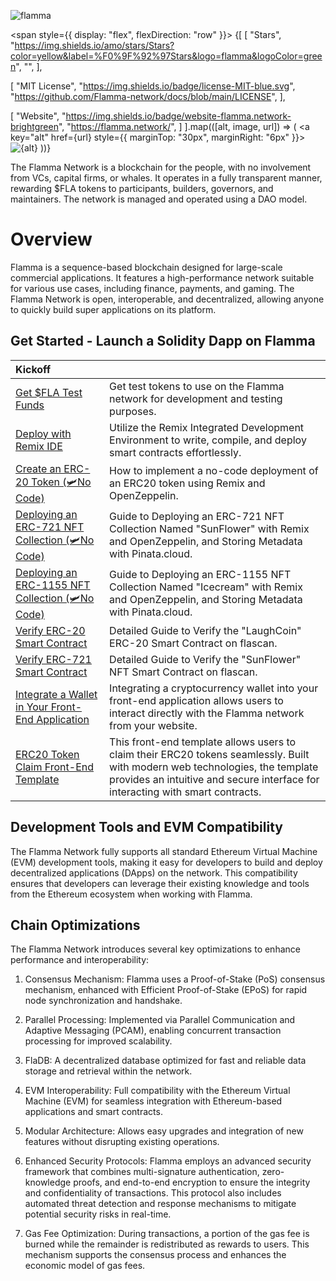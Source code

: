 
![flamma](/banner.png)

<span style={{ display: "flex", flexDirection: "row" }}>
{[
  [
    "Stars",
    "https://img.shields.io/amo/stars/Stars?color=yellow&label=%F0%9F%92%97Stars&logo=flamma&logoColor=green",
    "",
  ],

  [
    "MIT License",
    "https://img.shields.io/badge/license-MIT-blue.svg",
    "https://github.com/Flamma-network/docs/blob/main/LICENSE",
  ],

  [
    "Website",
    "https://img.shields.io/badge/website-flamma.network-brightgreen",
    "https://flamma.network/",
  ]
].map(([alt, image, url]) => (
  <a key="alt" href={url} style={{ marginTop: "30px", marginRight: "6px" }}>
      <img src={image} alt={alt} />
  </a>
))}
</span>
 
<Callout type="info" emoji="🍔">
  The Flamma Network is a blockchain for the people, with no involvement from VCs, capital firms, or whales. It operates in a fully transparent manner, rewarding $FLA tokens to participants, builders, governors, and maintainers. The network is managed and operated using a DAO model.
</Callout>

# Overview
 
Flamma is a sequence-based blockchain designed for large-scale commercial applications. It features a high-performance network suitable for various use cases, including finance, payments, and gaming. The Flamma Network is open, interoperable, and decentralized, allowing anyone to quickly build super applications on its platform.

## Get Started - Launch a Solidity Dapp on Flamma

| Kickoff   |  |
| :----- | :---- |
| [Get $FLA Test Funds](https://flafaucet.dev/)     |  Get test tokens to use on the Flamma network for development and testing purposes.   |
| [Deploy with Remix IDE](/QuickDappDeploy/remixide.mdx) | Utilize the Remix Integrated Development Environment to write, compile, and deploy smart contracts effortlessly.  |
| [Create an ERC-20 Token (🛩️No Code)](/QuickDappDeploy/erc20.mdx) | How to implement a no-code deployment of an ERC20 token using Remix and OpenZeppelin.  |
| [Deploying an ERC-721 NFT Collection (🛩️No Code)](/QuickDappDeploy/erc721.mdx) | Guide to Deploying an ERC-721 NFT Collection Named "SunFlower" with Remix and OpenZeppelin, and Storing Metadata with Pinata.cloud.  |
| [Deploying an ERC-1155 NFT Collection (🛩️No Code)](/QuickDappDeploy/erc1155.mdx) | Guide to Deploying an ERC-1155 NFT Collection Named "Icecream" with Remix and OpenZeppelin, and Storing Metadata with Pinata.cloud.  |
| [Verify ERC-20 Smart Contract](/QuickDappDeploy/verify/verify20.mdx) | Detailed Guide to Verify the "LaughCoin" ERC-20 Smart Contract on flascan.  |
| [Verify ERC-721 Smart Contract](/QuickDappDeploy/verify/verify721.mdx) | Detailed Guide to Verify the "SunFlower" NFT Smart Contract on flascan.  |
| [Integrate a Wallet in Your Front-End Application]() | Integrating a cryptocurrency wallet into your front-end application allows users to interact directly with the Flamma network from your website.  |
| [ERC20 Token Claim Front-End Template]() | This front-end template allows users to claim their ERC20 tokens seamlessly. Built with modern web technologies, the template provides an intuitive and secure interface for interacting with smart contracts.  |

## Development Tools and EVM Compatibility

The Flamma Network fully supports all standard Ethereum Virtual Machine (EVM) development tools, making it easy for developers to build and deploy decentralized applications (DApps) on the network. This compatibility ensures that developers can leverage their existing knowledge and tools from the Ethereum ecosystem when working with Flamma.

<XCards>

  <XCard Icon={MetamaskIcon} title="Metamask" desc="A browser extension wallet that allows users to interact with DApps directly from their browsers. It supports the Flamma Network for seamless integration."  href='https://metamask.io/' newtab>
  </XCard>
  
  <XCard Icon={RemixIcon} title="Remix IDE" desc="An online integrated development environment for writing, compiling, and deploying smart contracts."  href='https://remix.ethereum.org/' newtab>
  </XCard>

  <XCard Icon={SoliditylangIcon} title="Solidity" desc="The most widely-used programming language for writing Ethereum smart contracts."  href='https://soliditylang.org/' newtab>
  </XCard>

  <XCard Icon={TruffleIcon} title="Truffle Suite" desc="A development framework for Ethereum that provides a suite of tools for smart contract development, testing, and deployment." href='https://archive.trufflesuite.com/' newtab fill="white">
  </XCard>

  <XCard Icon={OpenZeppelinIcon} title="OpenZeppelin" desc="A library of modular, reusable smart contracts for Ethereum, focused on security."  href='https://www.openzeppelin.com/' newtab>
  </XCard>

  <XCard Icon={HardhatIcon} title="Hardhat" desc="A flexible and extensible development environment for Ethereum that simplifies smart contract development and testing."  href='https://hardhat.org/' newtab>
  </XCard>

   <XCard Icon={Web3jsIcon} title="Web3.js" desc="A JavaScript library that enables developers to interact with the Ethereum blockchain. It can be used for deploying smart contracts, sending transactions, and more."  href='https://web3js.readthedocs.io/en/v1.10.0/' newtab>
  </XCard>

  <XCard Icon={EthersIcon} title="Ethers.js" desc="A library for interacting with the Ethereum blockchain and its ecosystem. It is designed to be a complete and compact library for managing Ethereum wallets and smart contracts."  href='https://docs.ethers.org/v5/' newtab>
  </XCard>

</XCards>

## Chain Optimizations

The Flamma Network introduces several key optimizations to enhance performance and interoperability:

1. Consensus Mechanism: Flamma uses a Proof-of-Stake (PoS) consensus mechanism, enhanced with Efficient Proof-of-Stake (EPoS) for rapid node synchronization and handshake.

2. Parallel Processing: Implemented via Parallel Communication and Adaptive Messaging (PCAM), enabling concurrent transaction processing for improved scalability.

3. FlaDB: A decentralized database optimized for fast and reliable data storage and retrieval within the network.

4. EVM Interoperability: Full compatibility with the Ethereum Virtual Machine (EVM) for seamless integration with Ethereum-based applications and smart contracts.

5. Modular Architecture: Allows easy upgrades and integration of new features without disrupting existing operations.

6. Enhanced Security Protocols: Flamma employs an advanced security framework that combines multi-signature authentication, zero-knowledge proofs, and end-to-end encryption to ensure the integrity and confidentiality of transactions. This protocol also includes automated threat detection and response mechanisms to mitigate potential security risks in real-time.

7. Gas Fee Optimization: During transactions, a portion of the gas fee is burned while the remainder is redistributed as rewards to users. This mechanism supports the consensus process and enhances the economic model of gas fees.
